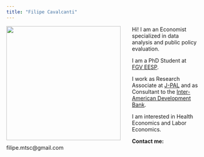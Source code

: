 ---
title: "Filipe Cavalcanti"
---

![](images/profile.jpg){style="float: left; margin-right: 30px;" fig-align="right" width="300"}

Hi! I am an Economist specialized in data analysis and public policy evaluation.

I am a PhD Student at [FGV EESP](https://eesp.fgv.br/).

I work as Research Associate at [J-PAL](https://www.povertyactionlab.org/) and as Consultant to the [Inter-American Development Bank](https://www.iadb.org/).

I am interested in Health Economics and Labor Economics.

**Contact me:** filipe.mtsc\@gmail.com
